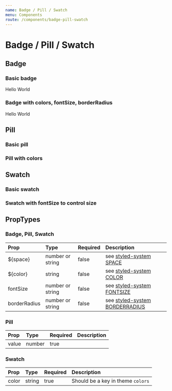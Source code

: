 ```yaml
---
name: Badge / Pill / Swatch
menu: Components
route: /components/badge-pill-swatch
---
```



# Badge / Pill / Swatch

## Badge

### Basic badge

<Playground>
    <Badge>Hello</Badge>
    <Badge>World</Badge>
</Playground>

### Badge with colors, fontSize, borderRadius

<Playground>
    <Badge color="white" bg="secondary" fontSize={3} borderRadius="base">Hello</Badge>
    <Badge color="white" bg="tertiary" fontSize={3} borderRadius="base">World</Badge>
</Playground>


## Pill

### Basic pill

<Playground>
    <Pill value={42} />
</Playground>

### Pill with colors

<Playground>
    <Pill value={127} bg="red" color="white" />
</Playground>


## Swatch

### Basic swatch

<Playground>
    <Swatch color="yellow" />
</Playground>

### Swatch with fontSize to control size

<Playground>
    <Swatch color="orange" fontSize={4} />
</Playground>


## PropTypes

### Badge, Pill, Swatch
| Prop | Type | Required | Description |
|:-----|:-----|:---------|:------------|
| ${space} | number or string | false | see [styled-system SPACE](https://jxnblk.com/styled-system/#margin--padding) |
| ${color} | string | false | see [styled-system COLOR](https://github.com/jxnblk/styled-system/blob/master/docs/api.md#color) |
| fontSize | number or string | false | see [styled-system FONTSIZE](https://github.com/jxnblk/styled-system/blob/master/docs/api.md#fontsize) |
| borderRadius | number or string | false | see [styled-system BORDERRADIUS](https://github.com/jxnblk/styled-system/blob/master/docs/api.md#borders) |

### Pill
| Prop | Type | Required | Description |
|:-----|:-----|:---------|:------------|
| value | number | true |  |

### Swatch
| Prop | Type | Required | Description |
|:-----|:-----|:---------|:------------|
| color | string | true | Should be a key in theme `colors` |
